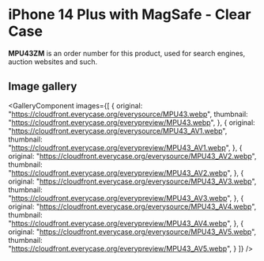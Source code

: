 
# iPhone 14 Plus  with MagSafe - Clear Case

<Callout type='info' emoji='👉🏻'>**MPU43ZM** is an order number for this product, used for search engines, auction websites and such.</Callout>

## Image gallery

<GalleryComponent
    images={[
      {
        original: "https://cloudfront.everycase.org/everysource/MPU43.webp",
        thumbnail: "https://cloudfront.everycase.org/everypreview/MPU43.webp",
      },
      {
        original: "https://cloudfront.everycase.org/everysource/MPU43_AV1.webp",
        thumbnail: "https://cloudfront.everycase.org/everypreview/MPU43_AV1.webp",
      },
      {
        original: "https://cloudfront.everycase.org/everysource/MPU43_AV2.webp",
        thumbnail: "https://cloudfront.everycase.org/everypreview/MPU43_AV2.webp",
      },
      {
        original: "https://cloudfront.everycase.org/everysource/MPU43_AV3.webp",
        thumbnail: "https://cloudfront.everycase.org/everypreview/MPU43_AV3.webp",
      },
      {
        original: "https://cloudfront.everycase.org/everysource/MPU43_AV4.webp",
        thumbnail: "https://cloudfront.everycase.org/everypreview/MPU43_AV4.webp",
      },
      {
        original: "https://cloudfront.everycase.org/everysource/MPU43_AV5.webp",
        thumbnail: "https://cloudfront.everycase.org/everypreview/MPU43_AV5.webp",
      }
    ]}
  />
